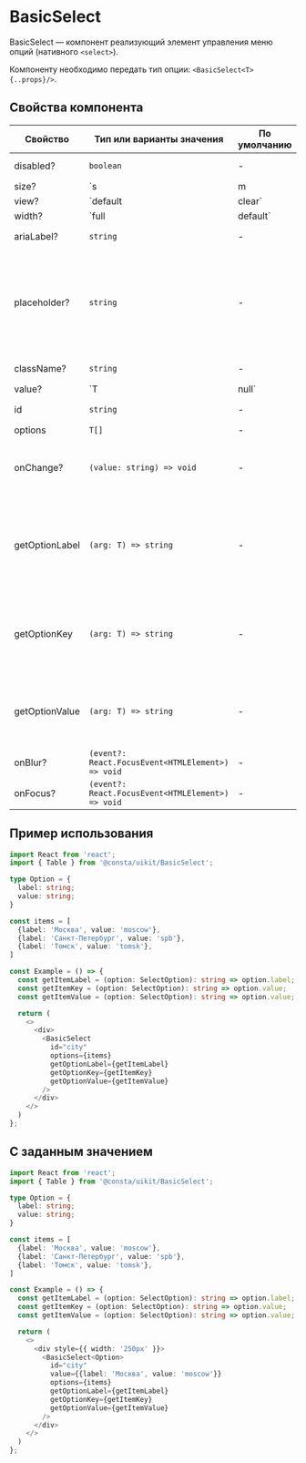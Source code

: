 
# BasicSelect

BasicSelect — компонент реализующий элемент управления меню опций (нативного `<select>`).

Компоненту необходимо передать тип опции: `<BasicSelect<T> {..props}/>`.

## Cвойства компонента

| Свойство            | Тип или варианты значения                                             | По умолчанию              | Описание  |
| ------------------- | --------------------------------------------------------------------- | ------------------------- | --------- |
| disabled?           | `boolean`                                                             | -                         | Активность компонента |
| size?               | `s | m | l`                                                           | `m`                       | Размер компонента |
| view?               | `default | clear`                                                     | `default`                 | Внешний вид компонента |
| width?              | `full | default`                                                      | `default`                 | Cвойство определяет какую ширину будет занимать компонент. `default` ширина согласно содержимому |
| ariaLabel?          | `string`                                                              | -                         | `aria` атрибут для метки |
| placeholder?        | `string`                                                              | -                         | Placeholder — текст, который будет отображаться в качестве подсказки в поле значения, при его отсутствии |
| className?          | `string`                                                              | -                         | Дополнительный класс |
| value?              | `T | null`                                                            | -                         | Значение селекта, по умолчанию `null`. |
| id                  | `string`                                                              | -                         | Идентификатор селекта |
| options             | `T[]`                                                                 | -                         | Опции |
| onChange?           | `(value: string) => void`                                             | -                         | Обработчик события изменения значения компонента |
| getOptionLabel      | `(arg: T) => string`                                                  | -                         | Функция для получения текста опции, он будет отображаться в поле для выбранного значения |
| getOptionKey        | `(arg: T) => string`                                                  | -                         | Функция для формирования `key` опции в списке опций выпадающего блока со списком |
| getOptionValue      | `(arg: T) => string`                                                  | -                         | Функция для формирования значения опции, которое будет возвращаться в форму |
| onBlur?             | `(event?: React.FocusEvent<HTMLElement>) => void`                     | -                         | Обработчик события `blur` |
| onFocus?            | `(event?: React.FocusEvent<HTMLElement>) => void`                     | -                         | Обработчик события `focus` |


## Пример использования

```ts
import React from 'react';
import { Table } from '@consta/uikit/BasicSelect';

type Option = {
  label: string;
  value: string;
}

const items = [
  {label: 'Москва', value: 'moscow'},
  {label: 'Санкт-Петербург', value: 'spb'},
  {label: 'Томск', value: 'tomsk'},
]

const Example = () => {
  const getItemLabel = (option: SelectOption): string => option.label;
  const getItemKey = (option: SelectOption): string => option.value;
  const getItemValue = (option: SelectOption): string => option.value;

  return (
    <>
      <div>
        <BasicSelect
          id="city"
          options={items}
          getOptionLabel={getItemLabel}
          getOptionKey={getItemKey}
          getOptionValue={getItemValue}
        />
      </div>
    </>
  )
};

```

## С заданным значением

```ts
import React from 'react';
import { Table } from '@consta/uikit/BasicSelect';

type Option = {
  label: string;
  value: string;
}

const items = [
  {label: 'Москва', value: 'moscow'},
  {label: 'Санкт-Петербург', value: 'spb'},
  {label: 'Томск', value: 'tomsk'},
]

const Example = () => {
  const getItemLabel = (option: SelectOption): string => option.label;
  const getItemKey = (option: SelectOption): string => option.value;
  const getItemValue = (option: SelectOption): string => option.value;

  return (
    <>
      <div style={{ width: '250px' }}>
        <BasicSelect<Option>
          id="city"
          value={{label: 'Москва', value: 'moscow'}}
          options={items}
          getOptionLabel={getItemLabel}
          getOptionKey={getItemKey}
          getOptionValue={getItemValue}
        />
      </div>
    </>
  )
};

```
